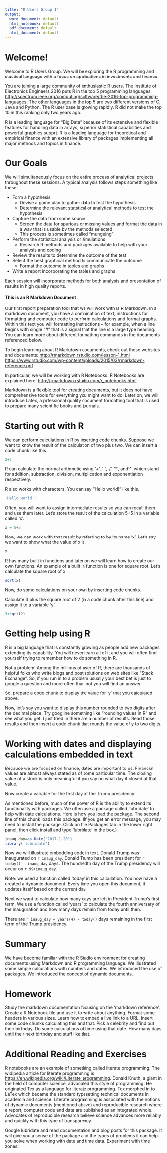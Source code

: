 ```yaml
---
title: "R Users Group 1"
output:
  word_document: default
  html_notebook: default
  pdf_document: default
  html_document: default
---
```


# Welcome!

Welcome to R Users Group.  We will be exploring the R programming and stastical language with a focus on applications in investments and finance.

You are joining a large community of enthusiastic R users.  The Institute of Electronics Engineers 2016 puts R in the top 5 programming languages <http://spectrum.ieee.org/computing/software/the-2016-top-programming-languages>.  The other languages in the top 5 are two different versions of C, Java and Python.  The R user base is growing rapidly.  R did not make the top 10 in this ranking only two years ago.

R is a leading language for "Big Data" because of its extensive and flexible features for handling data in arrays, superior statistical capabilities and powerful graphics supprt.  R is a leading language for theoretical and empirical finance with an extensive library of packages implementing all major methods and topics in finance. 

# Our Goals

We will simultaneously focus on the entire process of analytical projects throughout these sessions.  A typical analysis follows steps something like these:

* Form a hypothesis
    + Devise a game plan to gather data to test the hypothesis
    + Determine the relevant statstical or analytical methods to test the hypothesis
*  Capture the data from some source
    +  Screen the data for spurious or missing values and format the data in a way that is usable by the methods selected
    +  This process is sometimes called "mungeing"
*  Perform the statistical analysis or simulations
    +   Research R methods and packages available to help with your analysis and coding
*  Review the results to determine the outcome of the test
*  Select the best graphical method to communicate the outcome
    + Format the outcome in tables and graphs
*  Write a report incorporating the tables and graphs

Each session will incorporate methods for both analysis and presentation of results in high quality reports.  

#### This is an R Markdown Document

Our first report preparation tool that we will work with is R Markdown.  In a markdown document, you have a combination of text, instructions for formatting and computer code to perform calculations and format graphs.  Within this text you will formatting instructions -- for example, when a line begins with single "#" that is a signal that the line is a large type heading.  You can learn more about different formatting commands in the documents referenced below.

To begin learning about R Markdown documents, check out these websites and documents:
<http://rmarkdown.rstudio.com/lesson-1.html>
<https://www.rstudio.com/wp-content/uploads/2015/03/rmarkdown-reference.pdf>

In particular, we will be working with R Notebooks.  R Notebooks are explained here:
<http://rmarkdown.rstudio.com/r_notebooks.html>

Markdown is a flexible tool for creating documents, but it does not have comprehensive tools for everything you might want to do.  Later on, we will introduce Latex, a prfessional quality document formatting tool that is used to prepare many scientific books and journals.

# Starting out with R

We can perform calculations in R by inserting code chunks.  Suppose we want to know the result of the calculation of two plus two.  We can insert a code chunk like this.

```r
2+2
```

R can calculate the normal arithmetic using '+', '-', '/', '*', and '^' which stand for addition, subtraction, division, multiplication and exponentiation respectively. 

R also works with characters.  You can say "Hello world!" like this.
```r
'Hello world!'
```
Often, you will want to assign intermediate results so you can recall them and use them later.  Let's store the result of the calculation 5+5 in a variable called 'x'.
```r
x = 5+5
```

Now, we can work with that result by referring to by its name 'x'.  Let's say we want to show what the value of x is.

```r
x
```

R has many built in functions and later on we will learn how to create our own functions.  An example of a built in function is one for square root.  Let's calculate the square root of x.

```r
sqrt(x)
```

Now, do some calculations on your own by inserting code chunks.

Calculate 3 plus the square root of 2 (in a code chunk after this line) and assign it to a variable 'y'.

```r
3+sqrt(2)
```

# Getting help using R
R is a big language that is constantly growing as people add new packages extending its capability.  You will never learn all of it and you will often find yourself trying to remember how to do something in R.  

Not a problem!  Among the millions of user of R, there are thousands of helpful folks who write blogs and post solutions on web sites like "Stack Exchange".  So, if you run in to a problem usually your best bet is just to google a question and more often than not you will find an answer.

So, prepare a code chunk to display the value for 'y' that you calculated above.  


Now, let's say you want to display this number rounded to two digits after the decimal place.  Try googline something like "rounding values in R" and see what you get.  I just tried in there are a number of results.  Read those results and then insert a code chunk that rounds the value of y to two digits.


# Working with dates and displaying calculations embedded in text

Because we are focused on finance, dates are important to us.  Financial values are almost always stated as of some particular time.  The closing value of a stock is only meaningful if you say on what day it closed at that value.

Now create a variable for the first day of the Trump presidency.

As mentioned before, much of the power of R is the ability to extend its functionality with packages.  We often use a package called 'lubridate' to help with date calculations.  Here is how you load the package.  The second line of this chunk loads this package.  (If you get an error message, you may need to install the package.  Click on the Packages tab in the lower right panel, then click install and type 'lubridate' in the box.)


```r
inaug_day=as.Date("2017-1-20")
library('lubridate')
```


Now we will illustrate embedding code in text.  Donald Trump was inaugurated on `r inaug_day`.  Donald Trump has been president for `r today() - inaug_day` days.  The hundredth day of the Trump presidency will occur on `r 99+inaug_day`.

Note: we used a function called 'today' in this calculation.  You now have a created a dynamic document.  Every time you open this document, it updates itself based on the current day.

Next we want to calculate how many days are left in President Trump's first term.  We use a function called 'years' to calculate the fourth anniversary of the inauguration and how many days remain from today until then.  

There are `r inaug_day + years(4) - today()` days remaining in the first term of the Trump presidency.

# Summary

We have become familiar with the R Studio environment for creating documents using Markdown and R programming language.  We illustrated some simple calculations with numbers and dates.  We introduced the use of packages.  We introduced the concept of dynamic documents.  

# Homework

Study the markdown documentation focusing on the 'markdown reference'.  Create a R Notebook file and use it to write about anything.  Format some headers in various sizes.  Learn how to embed a live link to a URL.  Insert some code chunks calculating this and that.  Pick a celebrity and find out their birthday.  Do some calculations of time using that date.  How many days until their next birthday and stuff like that.  

# Additional Reading and Exercises

R notebooks are an example of something called literate programming. The widipedia article for literate programming is <https://en.wikipedia.org/wiki/Literate_programming>.  Donald Knuth, a giant in the field of computer science, advocated this style of programming.  He originated Tex as a language for literate programming.  Tex morphed in to LaTex which became the standard typesetting technical documents in academia and science.  Literate programming is associated with the notions of dynamic documents (mentioned above) and reproducible research where a report, computer code and data are published as an integrated whole.  Advocates of reproducible research believe science advances more reliably and quickly with this type of transparency.

Google lubridate and read documentation and blog posts for this package.  It will give you a sense of the package and the types of problems it can help you solve when working with date and time data.  Experiment with time zones.





